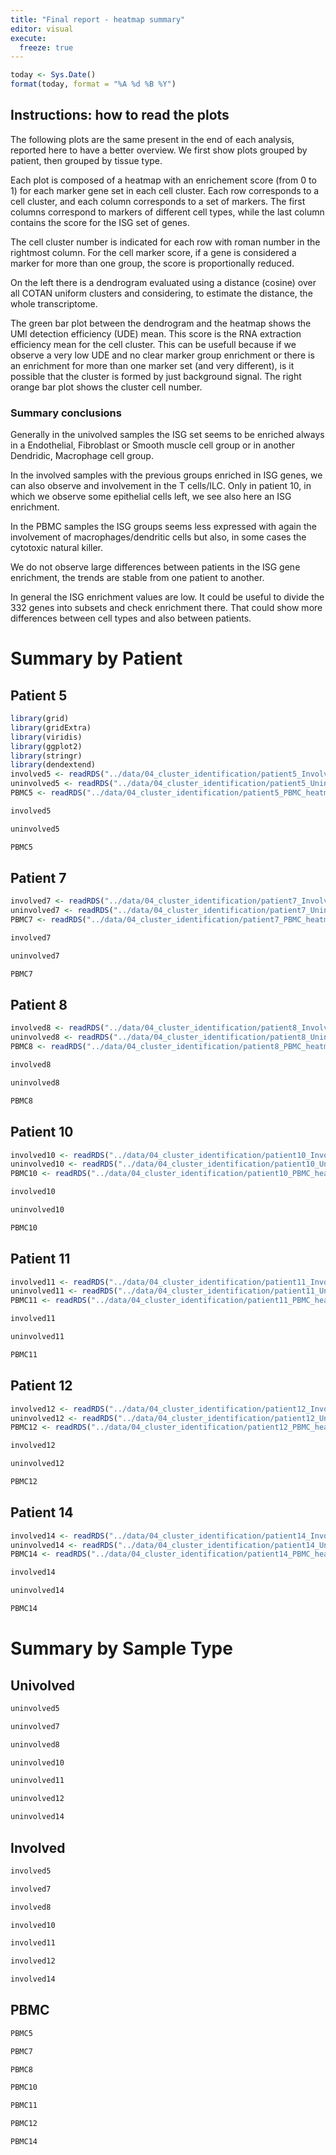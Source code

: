 ```yaml
---
title: "Final report - heatmap summary"
editor: visual
execute: 
  freeze: true
---
```

```r
today <- Sys.Date()
format(today, format = "%A %d %B %Y")
```

## Instructions: how to read the plots

The following plots are the same present in the end of each analysis, reported here to have a better overview. We first show plots grouped by patient, then grouped by tissue type. 

Each plot is composed of a heatmap with an enrichement score (from 0 to 1) for each marker gene set in each cell cluster. Each row corresponds to a cell cluster, and each column corresponds to a set of markers. The first columns correspond to markers of different cell types, while the last column contains the score for the ISG set of genes. 

The cell cluster number is indicated for each row with roman number in the rightmost column. 
For the cell marker score, if a gene is considered a marker for more than one group, the score is proportionally reduced.

On the left there is a dendrogram evaluated using a distance (cosine) over all COTAN uniform clusters and considering, to estimate the distance, the whole transcriptome.

The green bar plot between the dendrogram and the heatmap shows the UMI detection efficiency (UDE) mean. This score is the RNA extraction efficiency mean for the cell cluster. This can be usefull because if we observe a very low UDE and no clear marker group enrichment or there is an enrichment for more than one marker set (and very different), is it possible that the cluster is formed by just background signal.
The right orange bar plot shows the cluster cell number.

### Summary conclusions

Generally in the univolved samples the ISG set seems to be enriched always in a Endothelial, Fibroblast or Smooth muscle cell group or in another Dendridic, Macrophage cell group.

In the involved samples with the previous groups enriched in ISG genes, we can also observe and involvement in the T cells/ILC. Only in patient 10, in which we observe some epithelial cells left, we see also here an ISG enrichment.

In the PBMC samples the ISG groups seems less expressed with again the involvement of macrophages/dendritic cells but also, in some cases the cytotoxic natural killer. 

We do not observe large differences between patients in the ISG gene enrichment, the trends are stable from one patient to another. 

In general the ISG enrichment values are low. It could be useful to divide the 332 genes into subsets and check enrichment there. That could show more differences between cell types and also between patients.

# Summary by Patient

## Patient 5

```r
library(grid)
library(gridExtra)
library(viridis)
library(ggplot2)
library(stringr)
library(dendextend)
involved5 <- readRDS("../data/04_cluster_identification/patient5_Involved_heatmap.RDS")
uninvolved5 <- readRDS("../data/04_cluster_identification/patient5_Uninvolved_heatmap.RDS")
PBMC5 <- readRDS("../data/04_cluster_identification/patient5_PBMC_heatmap.RDS")
```

```r
involved5
```

```r
uninvolved5
```

```r
PBMC5
```

## Patient 7

```r
involved7 <- readRDS("../data/04_cluster_identification/patient7_Involved_heatmap.RDS")
uninvolved7 <- readRDS("../data/04_cluster_identification/patient7_Uninvolved_heatmap.RDS")
PBMC7 <- readRDS("../data/04_cluster_identification/patient7_PBMC_heatmap.RDS")
```

```r
involved7
```

```r
uninvolved7
```

```r
PBMC7
```

## Patient 8

```r
involved8 <- readRDS("../data/04_cluster_identification/patient8_Involved_heatmap.RDS")
uninvolved8 <- readRDS("../data/04_cluster_identification/patient8_Uninvolved_heatmap.RDS")
PBMC8 <- readRDS("../data/04_cluster_identification/patient8_PBMC_heatmap.RDS")
```

```r
involved8
```

```r
uninvolved8
```

```r
PBMC8
```

## Patient 10

```r
involved10 <- readRDS("../data/04_cluster_identification/patient10_Involved_heatmap.RDS")
uninvolved10 <- readRDS("../data/04_cluster_identification/patient10_Uninvolved_heatmap.RDS")
PBMC10 <- readRDS("../data/04_cluster_identification/patient10_PBMC_heatmap.RDS")
```

```r
involved10
```

```r
uninvolved10
```

```r
PBMC10
```

## Patient 11

```r
involved11 <- readRDS("../data/04_cluster_identification/patient11_Involved_heatmap.RDS")
uninvolved11 <- readRDS("../data/04_cluster_identification/patient11_Uninvolved_heatmap.RDS")
PBMC11 <- readRDS("../data/04_cluster_identification/patient11_PBMC_heatmap.RDS")
```

```r
involved11
```

```r
uninvolved11
```

```r
PBMC11
```

## Patient 12

```r
involved12 <- readRDS("../data/04_cluster_identification/patient12_Involved_heatmap.RDS")
uninvolved12 <- readRDS("../data/04_cluster_identification/patient12_Uninvolved_heatmap.RDS")
PBMC12 <- readRDS("../data/04_cluster_identification/patient12_PBMC_heatmap.RDS")
```

```r
involved12
```

```r
uninvolved12
```

```r
PBMC12
```

## Patient 14

```r
involved14 <- readRDS("../data/04_cluster_identification/patient14_Involved_heatmap.RDS")
uninvolved14 <- readRDS("../data/04_cluster_identification/patient14_Uninvolved_heatmap.RDS")
PBMC14 <- readRDS("../data/04_cluster_identification/patient14_PBMC_heatmap.RDS")
```

```r
involved14
```

```r
uninvolved14
```

```r
PBMC14
```

# Summary by Sample Type

## Univolved

```r
uninvolved5
```

```r
uninvolved7
```

```r
uninvolved8
```

```r
uninvolved10
```

```r
uninvolved11
```

```r
uninvolved12
```

```r
uninvolved14
```


## Involved

```r
involved5
```

```r
involved7
```

```r
involved8
```

```r
involved10
```

```r
involved11
```

```r
involved12
```

```r
involved14
```


## PBMC

```r
PBMC5
```

```r
PBMC7
```

```r
PBMC8
```

```r
PBMC10
```

```r
PBMC11
```

```r
PBMC12
```

```r
PBMC14
```

